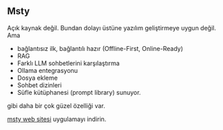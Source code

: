## Msty

Açık kaynak değil. 
Bundan dolayı üstüne yazılım geliştirmeye uygun değil.
Ama 

- bağlantısız ilk, bağlantılı hazır (Offline-First, Online-Ready)
- RAG
- Farklı LLM sohbetlerini karşılaştırma
- Ollama entegrasyonu
- Dosya ekleme
- Sohbet dizinleri 
- Süfle kütüphanesi (prompt library) sunuyor.

gibi daha bir çok güzel özelliği var.

[msty web sitesi](https://msty.app/) uygulamayı indirin.
